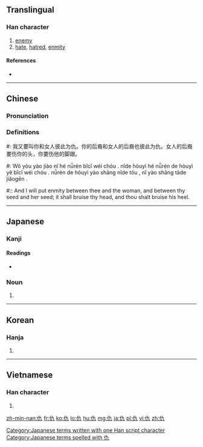 {{also|讐}}
==Translingual==

===Han character===
{{Han char|rn=9|rad=人|as=02|sn=4|four=2421<sub>7</sub>|canj=人大弓 (OKN)|ids=⿰[[亻]][[九]]}}

# [[enemy]]
# [[hate]], [[hatred]], [[enmity]]

====References====
* {{Han ref|kx=0091.150|dkj=00355|dj=0193.070|hdz=10109.030|uh=4EC7|ud=20167|bh=A4B3|bd=42163}}

----

==Chinese==
{{zh-hanzi-box|[[仇]]}}

===Pronunciation===
{{zh-pron
|m=chóu,qiú
|c=cau4,kau4,sau4
|mc=y
|oc=y
|ma=
|cat=n
}}

===Definitions===
#: 我又要叫你和女人彼此为仇。你的后裔和女人的后裔也彼此为仇。女人的后裔要伤你的头，你要伤他的脚跟。
#: Wǒ yòu yào jiào nǐ hé nǚrén bǐcǐ wéi chóu . nǐde hòuyì hé nǚrén de hòuyì yĕ bǐcǐ wéi chóu . nǚrén de hòuyì yào shāng nǐde tóu , nǐ yào shāng tāde jiǎogēn . 
#:: And I will put enmity between thee and the woman, and between thy seed and her seed; it shall bruise thy head, and thou shalt bruise his heel. 

----

==Japanese==

===Kanji===
{{ja-kanji|grade=|rs=人02}}

====Readings====
* {{ja-readings|on=[[きゅう]] (kyū), [[ぐ]] (gu)|kun=[[あだ]] (ada), [[かたき]] (kataki)}}

===Noun===
{{ja-noun|k|hira=かたき|rom=kataki}} 

# {{alternative form of|敵|lang=ja}}

[[Category:Japanese terms written with one Han script character]]
[[Category:Japanese terms spelled with 仇]]

{{attention|ja|suffix too}}

----

==Korean==

===Hanja===
{{ko-hanja|hangeul=구|rv=gu|mr=ku}}

# {{defn|lang=ko|sort=人02}}

----

==Vietnamese==

===Han character===
{{vi-hantu|[[cừu]]|rs=人02}}

# {{defn|lang=vi|sort=人02}}

[[zh-min-nan:仇]]
[[fr:仇]]
[[ko:仇]]
[[lo:仇]]
[[hu:仇]]
[[mg:仇]]
[[ja:仇]]
[[pl:仇]]
[[vi:仇]]
[[zh:仇]]